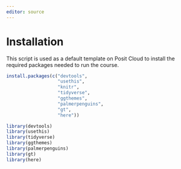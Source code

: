 ```yaml
---
editor: source
---
```


# Installation

This script is used as a default template on Posit Cloud to install the required packages needed to run the course.

```r

install.packages(c("devtools", 
                   "usethis", 
                   "knitr", 
                   "tidyverse", 
                   "ggthemes", 
                   "palmerpenguins",
                   "gt",
                   "here"))

```

```r
library(devtools)
library(usethis)
library(tidyverse)
library(ggthemes)
library(palmerpenguins)
library(gt)
library(here)
```


